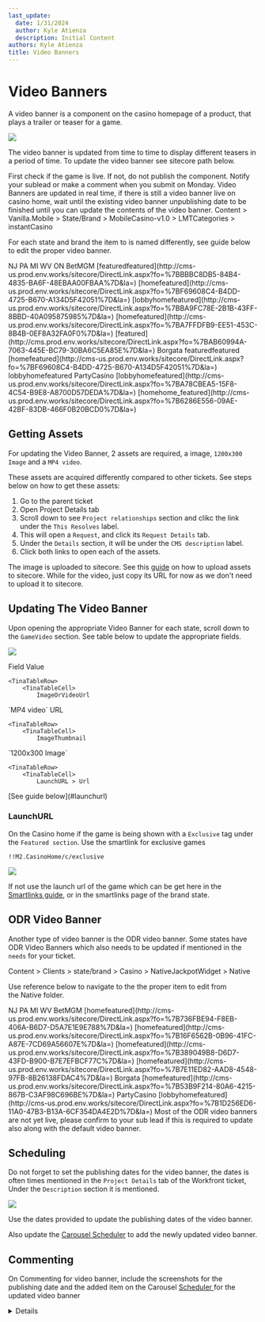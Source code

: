 ```yaml
---
last_update:
  date: 1/31/2024
  author: Kyle Atienza
  description: Initial Content
authors: Kyle Atienza
title: Video Banners
---
```


# Video Banners

A video banner is a component on the casino homepage of a product, that plays a trailer or teaser for a game.

![](/img/builds/video/video-banner-sample.png)

The video banner is updated from time to time to display different teasers in a period of time. To update the video banner see sitecore path below.

<Admonition type="caution" title="Check Game">
  First check if the game is live. If not, do not publish the component. Notify your sublead or make a comment when you submit on Monday.
</Admonition>

<Admonition type="caution" title="Updating Video Banner">
  Video Banners are updated in real time, if there is still a video banner live on casino home, wait until the existing video banner unpublishing date to be finished until you can update the contents of the video banner.
</Admonition>

<Admonition type="info" title="Sitecore Path">
  Content > Vanilla.Mobile > State/Brand > MobileCasino-v1.0 > LMTCategories > instantCasino

  For each state and brand the item to is named differently, see guide below to edit the proper video banner.

  <TinaTable topHeader={true} leftHeader={true}>
<TinaTableRow>
<TinaTableCell>

</TinaTableCell>
<TinaTableCell>
NJ 
</TinaTableCell>
<TinaTableCell>
PA      
</TinaTableCell>
<TinaTableCell>
MI
</TinaTableCell>
<TinaTableCell>
WV
</TinaTableCell>
<TinaTableCell>
ON
</TinaTableCell>
</TinaTableRow>

<TinaTableRow>
<TinaTableCell>
BetMGM
</TinaTableCell>
<TinaTableCell>
[featuredfeatured](http://cms-us.prod.env.works/sitecore/DirectLink.aspx?fo=%7BBBBC8DB5-84B4-4835-BA6F-48EBAA00FBAA%7D&la=)
</TinaTableCell>
<TinaTableCell>
[homefeatured](http://cms-us.prod.env.works/sitecore/DirectLink.aspx?fo=%7BF69608C4-B4DD-4725-B670-A134D5F42051%7D&la=)    
</TinaTableCell>
<TinaTableCell>
[lobbyhomefeatured](http://cms-us.prod.env.works/sitecore/DirectLink.aspx?fo=%7BBA9FC78E-2B1B-43FF-8BBD-40A095875985%7D&la=)
</TinaTableCell>
<TinaTableCell>
[homefeatured](http://cms-us.prod.env.works/sitecore/DirectLink.aspx?fo=%7BA7FFDFB9-EE51-453C-8B4B-0EF8A32FA0F0%7D&la=)
</TinaTableCell>
<TinaTableCell>
[featured](http://cms.prod.env.works/sitecore/DirectLink.aspx?fo=%7BAB60994A-7063-445E-BC79-30BA6C5EA85E%7D&la=)
</TinaTableCell>
</TinaTableRow>


<TinaTableRow>
<TinaTableCell rowSpan={2}>
Borgata
</TinaTableCell>
<TinaTableCell>
featuredfeatured
</TinaTableCell>
<TinaTableCell rowSpan={2}>
[homefeatured](http://cms-us.prod.env.works/sitecore/DirectLink.aspx?fo=%7BF69608C4-B4DD-4725-B670-A134D5F42051%7D&la=)
</TinaTableCell>
<TinaTableCell rowSpan={2}>

</TinaTableCell>
<TinaTableCell rowSpan={2}>

</TinaTableCell>
<TinaTableCell rowSpan={2}>

</TinaTableCell>
</TinaTableRow>

<TinaTableRow>
<TinaTableCell>
lobbyhomefeatured
</TinaTableCell>
</TinaTableRow>

<TinaTableRow>
<TinaTableCell rowSpan={2}>
PartyCasino
</TinaTableCell>
<TinaTableCell >
[lobbyhomefeatured](http://cms-us.prod.env.works/sitecore/DirectLink.aspx?fo=%7BA78CBEA5-15F8-4C54-B9E8-A8700D57DEDA%7D&la=)
</TinaTableCell>
<TinaTableCell rowSpan={2}>

</TinaTableCell>
<TinaTableCell rowSpan={2}>

</TinaTableCell>
<TinaTableCell rowSpan={2}>

</TinaTableCell>
<TinaTableCell rowSpan={2}>

</TinaTableCell>
</TinaTableRow>

<TinaTableRow>
<TinaTableCell>
[homehome_featured](http://cms-us.prod.env.works/sitecore/DirectLink.aspx?fo=%7B6286E556-09AE-42BF-83DB-466F0B20BCD0%7D&la=)
</TinaTableCell>
</TinaTableRow>

</TinaTable>
</Admonition>

## Getting Assets

For updating the Video Banner, 2 assets are required, a image, `1200x300 Image` and a `MP4 video`.

These assets are acquired differently compared to other tickets. See steps below on how to get these assets:

1. Go to the parent ticket
2. Open Project Details tab
3. Scroll down to see `Project relationships` section and clikc the link under the `This Resolves` label.
4. This will open a `Request`, and click its `Request Details` tab.
5. Under the `Details` section, it will be under the `CMS description` label.
6. Click both links to open each of the assets.

The image is uploaded to sitecore. See this [guide](./assets-uploading) on how to upload assets to sitecore. While for the video, just copy its URL for now as we don't need to upload it to sitecore.

## Updating The Video Banner

Upon opening the appropriate Video Banner for each state, scroll down to the `GameVideo` section. See table below to update the appropriate fields.

![](/img/builds/video/video-fields.png)

<TinaTable topHeader={true}>
    <TinaTableRow>
        <TinaTableCell>
            Field
</TinaTableCell>
        <TinaTableCell>
            Value
</TinaTableCell>
    </TinaTableRow>

    <TinaTableRow>
        <TinaTableCell>
            ImageOrVideoUrl
</TinaTableCell>
        <TinaTableCell>
            `MP4 video` URL
</TinaTableCell>
    </TinaTableRow>

    <TinaTableRow>
        <TinaTableCell>
            ImageThumbnail
</TinaTableCell>
        <TinaTableCell>
            `1200x300 Image`
</TinaTableCell>
    </TinaTableRow>

    <TinaTableRow>
        <TinaTableCell>
            LaunchURL > Url
</TinaTableCell>
        <TinaTableCell>
            [See guide below](#launchurl)
</TinaTableCell>
    </TinaTableRow>

</TinaTable>

### LaunchURL

On the Casino home if the game is being shown with a `Exclusive` tag under the `Featured section`. Use the smartlink for exclusive games

```
!!M2.CasinoHome/c/exclusive
```

![](/img/builds/video/video-exclusive.png)

If not use the launch url of the game which can be get here in the [Smartlinks guide](./smartlinks#games), or in the smartlinks page of the brand state.

## ODR Video Banner

Another type of video banner is the ODR video banner. Some states have ODR Video Banners which also needs to be updated if mentioned in the `needs` for your ticket.

<Admonition type="info" title="Sitecore Path">
  Content > Clients > state/brand > Casino > NativeJackpotWidget > Native

  Use reference below to navigate to the the proper item to edit from the Native folder.

  <TinaTable topHeader={true} leftHeader={true}>
<TinaTableRow>
<TinaTableCell>

</TinaTableCell>
<TinaTableCell>
NJ 
</TinaTableCell>
<TinaTableCell>
PA      
</TinaTableCell>
<TinaTableCell>
MI
</TinaTableCell>
<TinaTableCell>
WV
</TinaTableCell>
</TinaTableRow>

<TinaTableRow>
<TinaTableCell>
BetMGM
</TinaTableCell>
<TinaTableCell>
[homefeatured](http://cms-us.prod.env.works/sitecore/DirectLink.aspx?fo=%7B736FBE94-F8EB-406A-B6D7-D5A7E1E9E788%7D&la=)
</TinaTableCell>
<TinaTableCell>
[homefeatured](http://cms-us.prod.env.works/sitecore/DirectLink.aspx?fo=%7B16F6562B-0B96-41FC-A87E-7CD69A56607E%7D&la=)
</TinaTableCell>
<TinaTableCell>
[homefeatured](http://cms-us.prod.env.works/sitecore/DirectLink.aspx?fo=%7B389049B8-D6D7-43FD-B900-B7E7EFBCF77C%7D&la=)
</TinaTableCell>
<TinaTableCell>
[homefeatured](http://cms-us.prod.env.works/sitecore/DirectLink.aspx?fo=%7B7E11ED82-AAD8-4548-97FB-8B26138FDAC4%7D&la=)
</TinaTableCell>
</TinaTableRow>

<TinaTableRow>
<TinaTableCell>
Borgata
</TinaTableCell>
<TinaTableCell>
[homefeatured](http://cms-us.prod.env.works/sitecore/DirectLink.aspx?fo=%7B53B9F214-80A6-4215-867B-C3AF98C696BE%7D&la=)
</TinaTableCell>
<TinaTableCell>

</TinaTableCell>
<TinaTableCell>

</TinaTableCell>
<TinaTableCell>

</TinaTableCell>
</TinaTableRow>

<TinaTableRow>
<TinaTableCell>
PartyCasino
</TinaTableCell>
<TinaTableCell>
[lobbyhomefeatured](http://cms-us.prod.env.works/sitecore/DirectLink.aspx?fo=%7B1D256ED6-11A0-47B3-B13A-6CF354DA4E2D%7D&la=)
</TinaTableCell>
<TinaTableCell>

</TinaTableCell>
<TinaTableCell>

</TinaTableCell>
<TinaTableCell>

</TinaTableCell>
</TinaTableRow>

</TinaTable>




</Admonition>

<Admonition type="note" title="Note">
  Most of the ODR video banners are not yet live, please confirm to your sub lead if this is required to update also along with the default video banner.
</Admonition>

## Scheduling

Do not forget to set the publishing dates for the video banner, the dates is often times mentioned in the `Project Details` tab of the Workfront ticket, Under the `Description` section it is mentioned.

![](/img/builds/video/video-schedule.png)

Use the dates provided to update the publishing dates of the video banner.

Also update the [Carousel Scheduler](http://betmgm-phtools.entaingroup.corp/carousel-scheduler/) to add the newly updated video banner.

## Commenting

On Commenting for video banner, include the screenshots for the publishing date and the added item on the Carousel [Scheduler ](http://betmgm-phtools.entaingroup.corp/carousel-scheduler/)for the updated video banner

<Details summary="Example of Video Banner Comment">
  ![](/img/builds/video/video-comment.png)
</Details>
